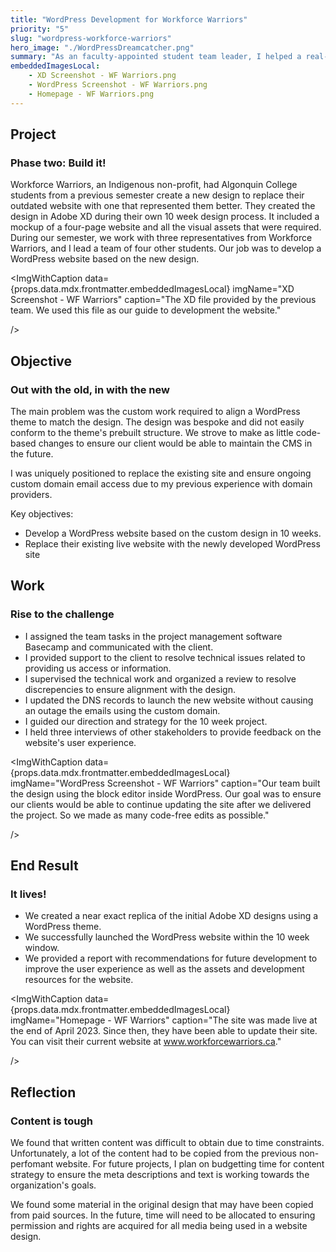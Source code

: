 ```yaml
---
title: "WordPress Development for Workforce Warriors"
priority: "5"
slug: "wordpress-workforce-warriors"
hero_image: "./WordPressDreamcatcher.png"
summary: "As an faculty-appointed student team leader, I helped a real-life client, Workforce Warriors launch their website based on a bespoke design made by other students. This website replaced an outdated website and now represents them in a more appealing way."
embeddedImagesLocal:
    - XD Screenshot - WF Warriors.png
    - WordPress Screenshot - WF Warriors.png
    - Homepage - WF Warriors.png
---
```





## Project
### Phase two: Build it!
<SectionSummary
    summary="The web development effort for Workforce Warriors went from design to live in 10 weeks, based on a design they made previously."
 />
Workforce Warriors, an Indigenous non-profit, had Algonquin College students from a previous semester create a new design to replace their outdated website with one that represented them better. They created the design in Adobe XD during their own 10 week design process. It included a mockup of a four-page website and all the visual assets that were required. During our semester, we work with three representatives from Workforce Warriors, and I lead a team of four other students. Our job was to develop a WordPress website based on the new design.



<ImgWithCaption
    data={props.data.mdx.frontmatter.embeddedImagesLocal}
    imgName="XD Screenshot - WF Warriors"
    caption="The XD file provided by the previous team. We used this file as our guide to development the website."

 />
## Objective
### Out with the old, in with the new
<SectionSummary
    summary="The goal was to develop a functional website in WordPress to replace their existing website."
 />
The main problem was the custom work required to align a WordPress theme to match the design. The design was bespoke and did not easily conform to the theme's prebuilt structure. We strove to make as little code-based changes to ensure our client would be able to maintain the CMS in the future.

I was uniquely positioned to replace the existing site and ensure ongoing custom domain email access due to my previous experience with domain providers.

Key objectives:
- Develop a WordPress website based on the custom design in 10 weeks.
- Replace their existing live website with the newly developed WordPress site

## Work
### Rise to the challenge
<SectionSummary
    summary="As team manager, I was its client liason, supervised the technical work, modify critical settings and held stakeholder interviews."
 />
- I assigned the team tasks in the project management software Basecamp and communicated with the client. 
- I provided support to the client to resolve technical issues related to providing us access or information.
- I supervised the technical work and organized a review to resolve discrepencies to ensure alignment with the design.
- I updated the DNS records to launch the new website without causing an outage the emails using the custom domain.
- I guided our direction and strategy for the 10 week project.
- I held three interviews of other stakeholders to provide feedback on the website's user experience.

<ImgWithCaption
    data={props.data.mdx.frontmatter.embeddedImagesLocal}
    imgName="WordPress Screenshot - WF Warriors"
    caption="Our team built the design using the block editor inside WordPress. Our goal was to ensure our clients would be able to continue updating the site after we delivered the project. So we made as many code-free edits as possible."

 />

## End Result
### It lives!
<SectionSummary
    summary="We developed a functional, design-accurate site within 10 weeks."
 />
- We created a near exact replica of the initial Adobe XD designs using a WordPress theme.
- We successfully launched the WordPress website within the 10 week window.
- We provided a report with recommendations for future development to improve the user experience as well as the assets and development resources for the website.

<ImgWithCaption
    data={props.data.mdx.frontmatter.embeddedImagesLocal}
    imgName="Homepage - WF Warriors"
    caption="The site was made live at the end of April 2023. Since then, they have been able to update their site. You can visit their current website at www.workforcewarriors.ca."

 />

## Reflection
### Content is tough
<SectionSummary
    summary="Obtaining quality written content and images was a challenge. More user testing and content strategy could have improved the end result."
 />
We found that written content was difficult to obtain due to time constraints. Unfortunately, a lot of the content had to be copied from the previous non-perfomant website. For future projects, I plan on budgetting time for content strategy to ensure the meta descriptions and text is working towards the organization's goals.

We found some material in the original design that may have been copied from paid sources. In the future, time will need to be allocated to ensuring permission and rights are acquired for all media being used in a website design.
